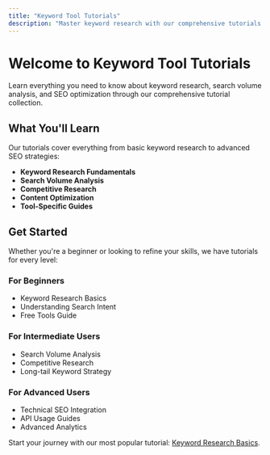 ```yaml
---
title: "Keyword Tool Tutorials"
description: "Master keyword research with our comprehensive tutorials and guides"
---
```


# Welcome to Keyword Tool Tutorials

Learn everything you need to know about keyword research, search volume analysis, and SEO optimization through our comprehensive tutorial collection.

## What You'll Learn

Our tutorials cover everything from basic keyword research to advanced SEO strategies:

- **Keyword Research Fundamentals**
- **Search Volume Analysis**
- **Competitive Research**
- **Content Optimization**
- **Tool-Specific Guides**

## Get Started

Whether you're a beginner or looking to refine your skills, we have tutorials for every level:

### For Beginners
- Keyword Research Basics
- Understanding Search Intent
- Free Tools Guide

### For Intermediate Users
- Search Volume Analysis
- Competitive Research
- Long-tail Keyword Strategy

### For Advanced Users
- Technical SEO Integration
- API Usage Guides
- Advanced Analytics

Start your journey with our most popular tutorial: [Keyword Research Basics](/tutorials/keyword-research-basics).
